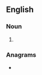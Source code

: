 {{also|A levels}}
==English==

===Noun===
{{head|en|noun|head=[[A]]-[[level]]s}}

# {{plural of|A-level|lang=en}}

===Anagrams===
* {{anagrams|en|AS Level|AS level|AS-level|Eleslav|Vallees}}